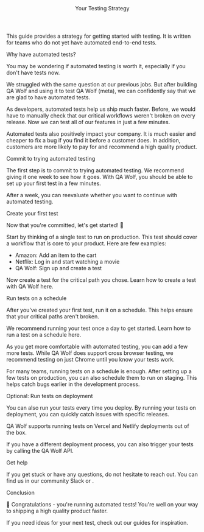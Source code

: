 

<Layout>

<Header>Your Testing Strategy</Header>

This guide provides a strategy for getting started with testing. It is written for teams who do not yet have automated end-to-end tests.

<SubHeader>Why have automated tests?</SubHeader>

You may be wondering if automated testing is worth it, especially if you don't have tests now.

We struggled with the same question at our previous jobs. But after building QA Wolf and using it to test QA Wolf (meta), we can confidently say that we are glad to have automated tests.

As developers, automated tests help us ship much faster. Before, we would have to manually check that our critical workflows weren't broken on every release. Now we can test all of our features in just a few minutes.

Automated tests also positively impact your company. It is much easier and cheaper to fix a bug if you find it before a customer does. In addition, customers are more likely to pay for and recommend a high quality product.

<SubHeader>Commit to trying automated testing</SubHeader>

The first step is to commit to trying automated testing. We recommend giving it one week to see how it goes. With QA Wolf, you should be able to set up your first test in a few minutes.

After a week, you can reevaluate whether you want to continue with automated testing.

<SubHeader>Create your first test</SubHeader>

Now that you're committed, let's get started! 🏁

Start by thinking of a single test to run on production. This test should cover a workflow that is core to your product. Here are few examples:

- Amazon: Add an item to the cart
- Netflix: Log in and start watching a movie
- QA Wolf: Sign up and create a test

Now create a test for the critical path you chose. <Link href="/docs/create-a-test"><a>Learn how to create a test with QA Wolf here</a></Link>.

<SubHeader>Run tests on a schedule</SubHeader>

After you've created your first test, run it on a schedule. This helps ensure that your critical paths aren't broken.

We recommend running your test once a day to get started. <Link href="/docs/run-tests-on-a-schedule">Learn how to run a test on a schedule here</Link>.

As you get more comfortable with automated testing, you can add a few more tests. While QA Wolf does support cross browser testing, we recommend testing on just Chrome until you know your tests work.

For many teams, running tests on a schedule is enough. After setting up a few tests on production, you can also schedule them to run on staging. This helps catch bugs earlier in the development process.

<SubHeader>Optional: Run tests on deployment</SubHeader>

You can also run your tests every time you deploy. By running your tests on deployment, you can quickly catch issues with specific releases.

QA Wolf supports running tests on <Link href="/docs/run-tests-on-vercel-deployment">Vercel</Link> and <Link href="/docs/run-tests-on-netlify-deployment">Netlify</Link> deployments out of the box.

If you have a different deployment process, you can also trigger your tests by <Link href="/docs/run-tests-with-api">calling the QA Wolf API</Link>.

<SubHeader>Get help</SubHeader>

If you get stuck or have any questions, do not hesitate to reach out. You can find us in <ExternalLink href="https://slack.qawolf.com">our community Slack</ExternalLink> or <MessageUs label="on Intercom" />.

<SubHeader>Conclusion</SubHeader>

🎉 Congratulations - you're running automated tests! You're well on your way to shipping a high quality product faster.

If you need ideas for your next test, check out <Link href="/docs/receive-an-email">our guides</Link> for inspiration.

</Layout>
